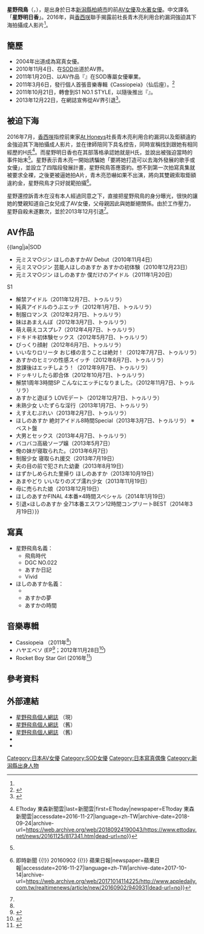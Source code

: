 {{redirect2|星野明日香|遊戲虛構同名角色|青澀之戀}}
{{AV女優|
|モデル名=ほしの あすか
|ふりがな=
|別名={{lang|ja|星野 飛鳥}}<br />{{lang|ja|星野 あすか}}<br />星野明日香（中文圈）
|愛称={{lang|ja|あすちゃん}}
|生年=1986
|生月=12
|生日=5
|出身地={{JPN}}・[[新潟縣|新潟縣]][[柏崎市|柏崎市]]
|血液型=[[AB型|AB型]]
|時点=2010年
|身長=152
|体重=38
|バスト=80
|ウエスト=56
|ヒップ=80
|カップ=A
|身体備考=
|デビュー=2004年
|ジャンル=[[色情片|色情片]]
|AV出演期間=2010年 - 2014年 
|専属契約=[[File:Maza_sirdute.png|File:Maza sirdute.png]] [[Soft_On_Demand|SOD]]
|活動備考=
|他の活動=
|その他=
}}
'''星野飛鳥'''（{{lang-ja|ほしの あすか}}，{{bd|1986年|12月5日|||}}），是出身於日本[[新潟縣|新潟縣]][[柏崎市|柏崎市]]的前[[AV女優|AV女優]]及[[水著女優|水著女優]]。中文譯名「'''星野明日香'''」。2016年，與[[香西咲|香西咲]]聯手揭露前社長青木亮利用合約漏洞強迫其下海拍攝成人影片<ref name=":0"/>。

== 簡歷 ==
*2004年出道成為寫真女優。
*2010年11月4日、在[[Soft_On_Demand|SOD]]出道於AV界。
*2011年1月20日、以AV作品『{{lang|ja|元ミスマ○ジン ほしのあすか 僕だけのアイドル}}』在SOD專屬女優畢業。
*2011年3月6日，發行個人首張音樂專輯《Cassiopeia》（仙后座）。<ref name=Cassiopeia>{{cite web|title=星野飛鳥首張CD「仙后座」熱烈預約中！|url=http://www.hilive.tv/news.aspx?idx=846|publisher=|date=2011-02-20|accessdate=2011-03-11|archive-url=https://web.archive.org/web/20110224121352/http://www.hilive.tv/news.aspx?idx=846|archive-date=2011-02-24|dead-url=yes}}</ref>
*2011年10月21日，轉會到S1 NO.1 STYLE，以隨後推出『{{lang|ja|解禁アイドル}}』。
*2013年12月22日，在網誌宣佈從AV界引退<ref>{{Cite web|url=http://ameblo.jp/hoshinoasuka1205/day-20131222.html|title=2013年12月22日のブログ｜ほしのあすかのあすか時代|accessdate=2016-11-27|author=|date=|coauthors=|work=ameblo.jp|publisher=|archiveurl=https://web.archive.org/web/20140218225205/http://ameblo.jp/hoshinoasuka1205/day-20131222.html|archivedate=2014-02-18}}</ref>。

== 被迫下海 ==
2016年7月，[[香西咲|香西咲]]指控前東家[[At_Honeys|At Honeys]]社長青木亮利用合約漏洞以及鉅額違約金強迫其下海拍攝成人影片，並在律師陪同下具名控告，同時宣稱找到跟她有相同經歷的H氏<ref name=":0">{{Cite news|url=http://www.ettoday.net/news/20161125/817341.htm|title=青木亮強逼女星拍AV　星野飛鳥自曝下海內幕 {{!}} ETtoday 東森新聞雲|last=新聞雲|first=ETtoday|newspaper=ETtoday 東森新聞雲|accessdate=2016-11-27|language=zh-TW|archive-date=2018-09-24|archive-url=https://web.archive.org/web/20180924190043/https://www.ettoday.net/news/20161125/817341.htm|dead-url=no}}</ref>。而星野明日香也在其部落格承認她就是H氏，並說出被強迫當時的事件始末<ref name=":0" />。星野表示青木亮一開始誘騙她「要將她打造可以去海外發展的歌手或女優」，並設立了四階段發展計畫，星野飛鳥答應簽約。想不到第一次拍寫真集就被要求全裸，之後更被逼她拍A片，青木亮恐嚇如果不出演，將向其雙親索取鉅額違約金，星野飛鳥才只好就範拍攝<ref name=":1">{{Cite news|url=http://www.appledaily.com.tw/realtimenews/article/new/20160902/940931/|title=【黑幕】寫真女星拍AV落淚　竟真的是被逼 {{!}} 即時新聞 {{!}} 20160902 {{!}} 蘋果日報|newspaper=蘋果日報|accessdate=2016-11-27|language=zh-TW|archive-date=2017-10-14|archive-url=https://web.archive.org/web/20171014114225/http://www.appledaily.com.tw/realtimenews/article/new/20160902/940931|dead-url=no}}</ref>。

星野還控訴青木在沒有本人經過同意之下，直接把星野飛鳥的身分曝光，很快的讓她的雙親知道自己女兒成了AV女優，父母親因此與她斷絕關係。由於工作壓力，星野自殺未遂數次，並於2013年12月引退<ref name=":1" />。

== AV作品 ==
; {{lang|ja|SOD
* 元ミスマ○ジン ほしのあすかAV Debut（2010年11月4日）
* 元ミスマ○ジン 芸能人ほしのあすか あすかの初体験（2010年12月23日）
* 元ミスマ○ジン ほしのあすか 僕だけのアイドル（2011年1月20日）
;S1
* 解禁アイドル（2011年12月7日、トゥルリラ）
* 純真アイドルのうぶエッチ（2012年1月7日、トゥルリラ）
* 制服ロマンス（2012年2月7日、トゥルリラ）
* 妹はあまえんぼ（2012年3月7日、トゥルリラ）
* 萌え萌えコスプレ7（2012年4月7日、トゥルリラ）
* ドキドキ初体験セックス（2012年5月7日、トゥルリラ）
* びっくり顔射（2012年6月7日、トゥルリラ）
* いいなりロリータ おじ様の言うことは絶対！（2012年7月7日、トゥルリラ）
* あすかのヒミツの性感スイッチ（2012年8月7日、トゥルリラ）
* 放課後はエッチしよう！（2012年9月7日、トゥルリラ）
* ドッキリしたら即合体（2012年10月7日、トゥルリラ）
* 解禁1周年3時間SP こんなにエッチになりました。（2012年11月7日、トゥルリラ）
* あすかと遊ぼう LOVEデート（2012年12月7日、トゥルリラ）
* 未熟少女 いたずらな淫行（2013年1月7日、トゥルリラ）
* えすえむぷれい（2013年2月7日、トゥルリラ）
* ほしのあすか 絶対アイドル8時間Special（2013年3月7日、トゥルリラ） ※ベスト盤
* 大男とセックス（2013年4月7日、トゥルリラ）
* バコバコ高級ソープ嬢（2013年5月7日）
* 俺の妹が寝取られた。（2013年6月7日）
* 制服少女 寝取られ援交（2013年7月19日）
* 夫の目の前で犯された幼妻（2013年8月19日）
* はずかしめられた里帰り ほしのあすか（2013年10月19日）
* あまやどり いいなりのズブ濡れ少女（2013年11月19日）
* 母に売られた娘（2013年12月19日）
* ほしのあすかFINAL 4本番×4時間スペシャル（2014年1月19日）
* 引退×ほしのあすか 全71本番エスワン12時間コンプリートBEST（2014年3月19日）}}
==寫真==
* 星野飛鳥名義：
** 飛鳥時代 
** DGC NO.022
** あすか日記
** Vivid
* ほしのあすか名義：
** {{cite book|url=https://books.google.com/books/about/%E5%B0%91%E5%A5%B3%E3%83%9D%E3%83%BC%E3%82%BA%E5%A4%A7%E5%85%A8.html?id=x9ZBngEACAAJ&redir_esc=y|title=少女ポーズ大全|access-date=2020-07-29|archive-date=2020-08-19|archive-url=https://web.archive.org/web/20200819041901/https://books.google.com/books/about/%E5%B0%91%E5%A5%B3%E3%83%9D%E3%83%BC%E3%82%BA%E5%A4%A7%E5%85%A8.html?id=x9ZBngEACAAJ&redir_esc=y|dead-url=no}}
** あすかの夢 {{isbn|978-4575303636}}
** あすかの時間 {{isbn|978-4575302578}}
==音樂專輯==
* Cassiopeia （2011年<ref name=Cassiopeia/>）
* ハヤエベソ (EP<ref>{{Cite web |url=https://music.apple.com/jp/album/628413619 |title=存档副本 |access-date=2020-07-29 |archive-date=2020-08-31 |archive-url=https://web.archive.org/web/20200831191539/https://music.apple.com/jp/album/628413619 |dead-url=no }}</ref>；2012年11月28日<ref>{{Cite web |url=http://milky-pop.com/%e3%83%8f%e3%83%a4%e3%82%a8%e3%83%99%e3%82%bd/ |title=存档副本 |access-date=2020-07-29 |archive-date=2020-10-31 |archive-url=https://web.archive.org/web/20201031011630/http://milky-pop.com/%E3%83%8F%E3%83%A4%E3%82%A8%E3%83%99%E3%82%BD/ |dead-url=no }}</ref>)
* Rocket Boy Star Girl (2016年<ref>{{Cite web |url=https://www.kinokuniya.co.jp/f/dsg-10-4571297499182 |title=存档副本 |access-date=2020-07-29 |archive-date=2020-07-29 |archive-url=https://web.archive.org/web/20200729092552/https://www.kinokuniya.co.jp/f/dsg-10-4571297499182 |dead-url=no }}</ref>)

== 參考資料 ==
<references/>

== 外部連結 ==
*[http://ameblo.jp/hoshinoasuka1205/ 星野飛鳥個人網誌] {{Wayback|url=http://ameblo.jp/hoshinoasuka1205/ |date=20201101035712 }}（現）
*[http://blog.livedoor.jp/hoshino_asuka/ 星野飛鳥個人網誌] {{Wayback|url=http://blog.livedoor.jp/hoshino_asuka/ |date=20200215190258 }}（舊）
*[http://ameblo.jp/hoshinoasuka/ 星野飛鳥個人網誌] {{Wayback|url=http://ameblo.jp/hoshinoasuka/ |date=20200215190256 }}（舊）
*{{Twitter|hoshinoasuka|星野飛鳥 (hoshinoasuka)}}
*{{Sinaweibo|2386746502|星野明日香}}

{{DEFAULTSORT:Hoshino Asuka}}
[[Category:日本AV女優|Category:日本AV女優]]
[[Category:SOD女優|Category:SOD女優]]
[[Category:日本寫真偶像|Category:日本寫真偶像]]
[[Category:新潟縣出身人物|Category:新潟縣出身人物]]